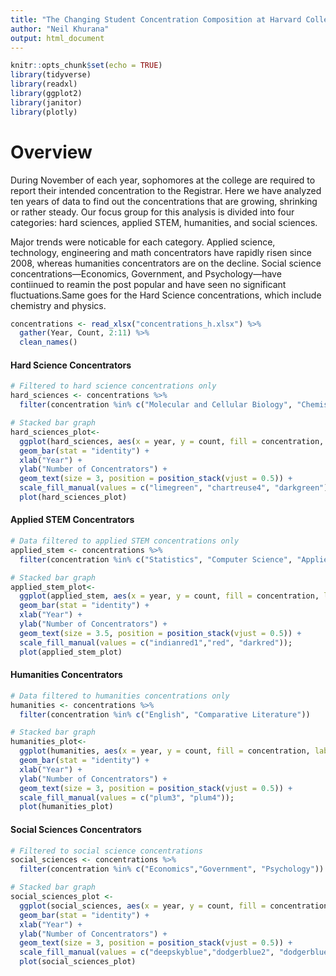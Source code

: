 ```yaml
---
title: "The Changing Student Concentration Composition at Harvard College"
author: "Neil Khurana"
output: html_document
---
```


```r
knitr::opts_chunk$set(echo = TRUE)
library(tidyverse)
library(readxl)
library(ggplot2)
library(janitor)
library(plotly)
```

# Overview

During November of each year, sophomores at the college are required to report their intended concentration to the Registrar. Here we have analyzed ten years of data to find out the concentrations that are growing, shrinking or rather steady. Our focus group for this analysis is divided into four categories: hard sciences, applied STEM, humanities, and social sciences. 

Major trends were noticable for each category. Applied science, technology, engineering and math concentrators have rapidly risen since 2008, whereas humanities concentrators are on the decline. Social science concentrations—Economics, Government, and Psychology—have contiinued to reamin the post popular and have seen no significant fluctuations.Same goes for the Hard Science concentrations, which include chemistry and physics.

```r
concentrations <- read_xlsx("concentrations_h.xlsx") %>% 
  gather(Year, Count, 2:11) %>% 
  clean_names()
```
#### Hard Science Concentrators

```r
# Filtered to hard science concentrations only
hard_sciences <- concentrations %>% 
  filter(concentration %in% c("Molecular and Cellular Biology", "Chemistry", "Physics"))

# Stacked bar graph
hard_sciences_plot<- 
  ggplot(hard_sciences, aes(x = year, y = count, fill = concentration, label = count)) + 
  geom_bar(stat = "identity") +
  xlab("Year") +
  ylab("Number of Concentrators") +
  geom_text(size = 3, position = position_stack(vjust = 0.5)) +
  scale_fill_manual(values = c("limegreen", "chartreuse4", "darkgreen")); 
  plot(hard_sciences_plot)
```

#### Applied STEM Concentrators

```R
# Data filtered to applied STEM concentrations only
applied_stem <- concentrations %>% 
  filter(concentration %in% c("Statistics", "Computer Science", "Applied Mathematics"))

# Stacked bar graph
applied_stem_plot<- 
  ggplot(applied_stem, aes(x = year, y = count, fill = concentration, label = count)) + 
  geom_bar(stat = "identity") + 
  xlab("Year") +
  ylab("Number of Concentrators") +
  geom_text(size = 3.5, position = position_stack(vjust = 0.5)) +
  scale_fill_manual(values = c("indianred1","red", "darkred"));
  plot(applied_stem_plot)
```

#### Humanities Concentrators

```R
# Data filtered to humanities concentrations only
humanities <- concentrations %>% 
  filter(concentration %in% c("English", "Comparative Literature"))

# Stacked bar graph
humanities_plot<- 
  ggplot(humanities, aes(x = year, y = count, fill = concentration, label = count)) + 
  geom_bar(stat = "identity") +
  xlab("Year") +
  ylab("Number of Concentrators") +
  geom_text(size = 3, position = position_stack(vjust = 0.5)) +
  scale_fill_manual(values = c("plum3", "plum4"));
  plot(humanities_plot)
```

#### Social Sciences Concentrators

```R
# Filtered to social science concentrations
social_sciences <- concentrations %>% 
  filter(concentration %in% c("Economics","Government", "Psychology"))

# Stacked bar graph
social_sciences_plot <- 
  ggplot(social_sciences, aes(x = year, y = count, fill = concentration, label = count)) + 
  geom_bar(stat = "identity") + 
  xlab("Year") +
  ylab("Number of Concentrators") +
  geom_text(size = 3, position = position_stack(vjust = 0.5)) +
  scale_fill_manual(values = c("deepskyblue","dodgerblue2", "dodgerblue4"));
  plot(social_sciences_plot)
```